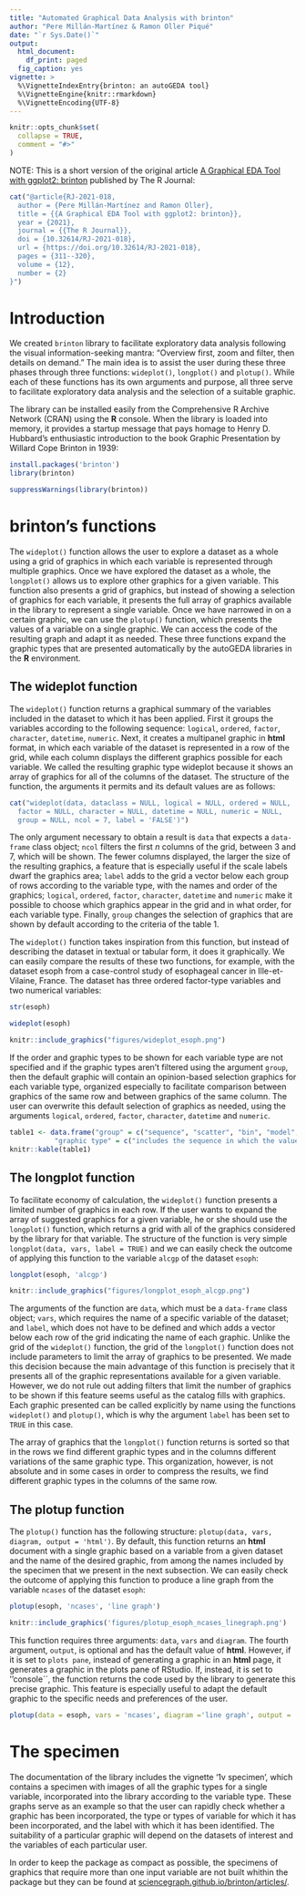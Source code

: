 ```yaml
---
title: "Automated Graphical Data Analysis with brinton"
author: "Pere Millán-Martínez & Ramon Oller Piqué"
date: "`r Sys.Date()`"
output: 
  html_document:
    df_print: paged
  fig_caption: yes
vignette: >
  %\VignetteIndexEntry{brinton: an autoGEDA tool}
  %\VignetteEngine{knitr::rmarkdown}
  %\VignetteEncoding{UTF-8}
---
```


```r
knitr::opts_chunk$set(
  collapse = TRUE,
  comment = "#>"
)
```

NOTE: This is a short version of the original article [A Graphical EDA Tool with ggplot2: brinton](https://journal.r-project.org/archive/2021/RJ-2021-018/index.html) published by The R Journal:

```r
cat("@article{RJ-2021-018,
  author = {Pere Millán-Martínez and Ramon Oller},
  title = {{A Graphical EDA Tool with ggplot2: brinton}},
  year = {2021},
  journal = {{The R Journal}},
  doi = {10.32614/RJ-2021-018},
  url = {https://doi.org/10.32614/RJ-2021-018},
  pages = {311--320},
  volume = {12},
  number = {2}
}")
```



# Introduction

We created `brinton` library to facilitate exploratory data analysis following the visual information-seeking mantra: "Overview first, zoom and filter, then details on demand." The main idea is to assist the user during these three phases through three functions: `wideplot()`, `longplot()` and `plotup()`. While each of these functions has its own arguments and purpose, all three serve to facilitate exploratory data analysis and the selection of a suitable graphic. 

The library can be installed easily from the Comprehensive R Archive Network (CRAN) using the **R** console. When the library is loaded into memory, it provides a startup message that pays homage to Henry D. Hubbard’s enthusiastic introduction to the book Graphic Presentation by Willard Cope Brinton in 1939:

```r
install.packages('brinton')
library(brinton)
```

```r
suppressWarnings(library(brinton))
```

# brinton's functions

The `wideplot()` function allows the user to explore a dataset as a whole using a grid of graphics in which each variable is represented through multiple graphics. Once we have explored the dataset as a whole, the `longplot()` allows us to explore other graphics for a given variable. This function also presents a grid of graphics, but instead of showing a selection of graphics for each variable, it presents the full array of graphics available in the library to represent a single variable. Once we have narrowed in on a certain graphic, we can use the `plotup()` function, which presents the values of a variable on a single graphic. We can access the code of the resulting graph and adapt it as needed. These three functions expand the graphic types that are presented automatically by the autoGEDA libraries in the **R** environment. 

## The wideplot function

The `wideplot()` function returns a graphical summary of the variables included in the dataset to which it has been applied. First it groups the variables according to the following sequence: `logical`, `ordered`, `factor`, `character`, `datetime`, `numeric`. Next, it creates a multipanel graphic in **html** format, in which each variable of the dataset is represented in a row of the grid, while each column displays the different graphics possible for each variable. We called the resulting graphic type wideplot because it shows an array of graphics for all of the columns of the dataset. The structure of the function, the arguments it permits and its default values are as follows:

```r
cat("wideplot(data, dataclass = NULL, logical = NULL, ordered = NULL,
  factor = NULL, character = NULL, datetime = NULL, numeric = NULL,
  group = NULL, ncol = 7, label = 'FALSE')")
```

The only argument necessary to obtain a result is `data` that expects a `data-frame` class object; `ncol` filters the first *n* columns of the grid, between 3 and 7, which will be shown. The fewer columns displayed, the larger the size of the resulting graphics, a feature that is especially useful if the scale labels dwarf the graphics area; `label` adds to the grid a vector below each group of rows according to the variable type, with the names and order of the graphics; `logical`, `ordered`, `factor`, `character`, `datetime` and `numeric` make it possible to choose which graphics appear in the grid and in what order, for each variable type. Finally, `group` changes the selection of graphics that are shown by default according to the criteria of the table 1.

The `wideplot()` function takes inspiration from this function, but instead of describing the dataset in textual or tabular form, it does it graphically. We can easily compare the results of these two functions, for example, with the dataset esoph from a case-control study of esophageal cancer in Ille-et-Vilaine, France. The dataset has three ordered factor-type variables and two numerical variables:

```r
str(esoph)
```

```r
wideplot(esoph)
```

```r
knitr::include_graphics("figures/wideplot_esoph.png")
```

If the order and graphic types to be shown for each variable type are not specified and if the graphic types aren’t filtered using the argument `group`, then the default graphic will contain an opinion-based selection graphics for each variable type, organized especially to facilitate comparison between graphics of the same row and between graphics of the same column. The user can overwrite this default selection of graphics as needed, using the arguments `logical`, `ordered`, `factor`, `character`, `datetime` and `numeric`.

```r
table1 <- data.frame("group" = c("sequence", "scatter", "bin", "model", "symbol", "GOF", "random"),
           "graphic type" = c("includes the sequence in which the values are observed so that an axis develops this sequence. e.g., line graph, point-to-point graph", "marks represent individual observations. e.g., point graph, stripe graph", "marks represent aggregated observations based on class intervals. e.g., histogram, bar graph", "represents models based on observations. e.g. density plot, violin plot", "represents models based on observations and not only points, lines or areas. e.g., box plo. ", "represents the goodness of fit of some values with respect to a model. e.g. qq plot", "chosen at random"))
knitr::kable(table1)
```

## The longplot function

To facilitate economy of calculation, the `wideplot()` function presents a limited number of graphics in each row. If the user wants to expand the array of suggested graphics for a given variable, he or she should use the `longplot()` function, which returns a grid with all of the graphics considered by the library for that variable. The structure of the function is very simple `longplot(data, vars, label = TRUE)` and we can easily check the outcome of applying this function to the variable `alcgp` of the dataset `esoph`:

```r
longplot(esoph, 'alcgp')
```

```r
knitr::include_graphics("figures/longplot_esoph_alcgp.png")
```

The arguments of the function are `data`, which must be a `data-frame` class object; `vars`, which requires the name of a specific variable of the dataset; and `label`, which does not have to be defined and which adds a vector below each row of the grid indicating the name of each graphic. Unlike the grid of the `wideplot()` function, the grid of the `longplot()` function does not include parameters to limit the array of graphics to be presented. We made this decision because the main advantage of this function is precisely that it presents all of the graphic representations available for a given variable. However, we do not rule out adding filters that limit the number of graphics to be shown if this feature seems useful as the catalog fills with graphics. Each graphic presented can be called explicitly by name using the functions `wideplot()` and `plotup()`, which is why the argument `label` has been set to `TRUE` in this case.

The array of graphics that the `longplot()` function returns is sorted so that in the rows we find different graphic types and in the columns different variations of the same graphic type. This organization, however, is not absolute and in some cases in order to compress the results, we find different graphic types in the columns of the same row.

## The plotup function

The `plotup()` function has the following structure: `plotup(data, vars, diagram, output = 'html')`. By default, this function returns an **html** document with a single graphic based on a variable from a given dataset and the name of the desired graphic, from among the names included by the specimen that we present in the next subsection. We can easily check the outcome of applying this function to produce a line graph from the variable `ncases` of the dataset `esoph`:

```r
plotup(esoph, 'ncases', 'line graph')
```

```r
knitr::include_graphics('figures/plotup_esoph_ncases_linegraph.png')
```

This function requires three arguments: `data`, `vars` and `diagram`. The fourth argument, `output`, is optional and has the default value of **html**. However, if it is set to `plots pane`, instead of generating a graphic in an **html** page, it generates a graphic in the plots pane of RStudio. If, instead, it is set to ''console´´, the function returns the code used by the library to generate this precise graphic. This feature is especially useful to adapt the default graphic to the specific needs and preferences of the user.

```r
plotup(data = esoph, vars = 'ncases', diagram ='line graph', output = 'console')
```

# The specimen

The documentation of the library includes the vignette '1v specimen', which contains a specimen with images of all the graphic types for a single variable, incorporated into the library according to the variable type. These graphs serve as an example so that the user can rapidly check whether a graphic has been incorporated, the type or types of variable for which it has been incorporated, and the label with which it has been identified. The suitability of a particular graphic will depend on the datasets of interest and the variables of each particular user. 

In order to keep the package as compact as possible, the specimens of graphics that require more than one input variable are not built whithin the package but they can be found at [sciencegraph.github.io/brinton/articles/](https://sciencegraph.github.io/brinton/articles/).
